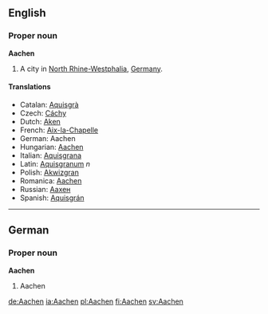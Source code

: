 ==English==
===Proper noun===
'''Aachen'''

#A city in [[North Rhine-Westphalia]], [[Germany]].

====Translations====
*Catalan: [[Aquisgrà]]
*Czech: [[Cáchy]]
*Dutch: [[Aken]]
*French: [[Aix-la-Chapelle]]
*German: Aachen
*Hungarian: [[Aachen]]
*Italian: [[Aquisgrana]]
*Latin: [[Aquisgranum]] ''n''
*Polish: [[Akwizgran]]
*Romanica: [[Aachen]]
*Russian: [[Aaxeн]]
*Spanish: [[Aquisgrán]]

----

==German==
===Proper noun===
'''Aachen'''

#Aachen

[[de:Aachen]]
[[ia:Aachen]]
[[pl:Aachen]]
[[fi:Aachen]]
[[sv:Aachen]]